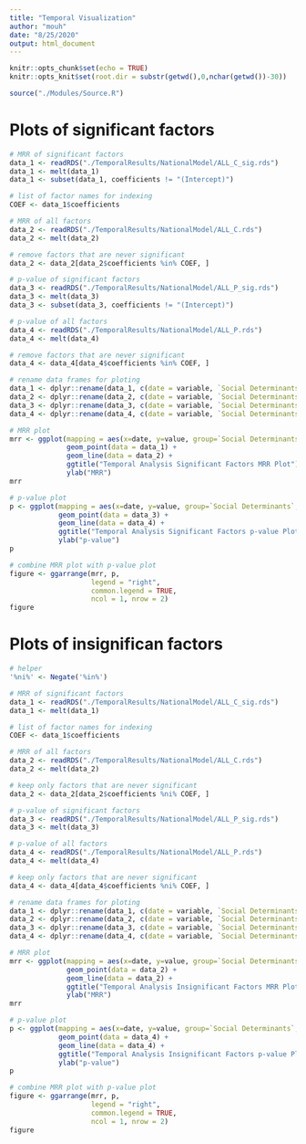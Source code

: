 ```yaml
---
title: "Temporal Visualization"
author: "mouh"
date: "8/25/2020"
output: html_document
---
```


```r
knitr::opts_chunk$set(echo = TRUE)
knitr::opts_knit$set(root.dir = substr(getwd(),0,nchar(getwd())-30))
```

```r
source("./Modules/Source.R")
```

# Plots of significant factors

```r

# MRR of significant factors
data_1 <- readRDS("./TemporalResults/NationalModel/ALL_C_sig.rds")
data_1 <- melt(data_1)
data_1 <- subset(data_1, coefficients != "(Intercept)")

# list of factor names for indexing
COEF <- data_1$coefficients

# MRR of all factors
data_2 <- readRDS("./TemporalResults/NationalModel/ALL_C.rds")
data_2 <- melt(data_2)

# remove factors that are never significant
data_2 <- data_2[data_2$coefficients %in% COEF, ]

# p-value of significant factors
data_3 <- readRDS("./TemporalResults/NationalModel/ALL_P_sig.rds")
data_3 <- melt(data_3)
data_3 <- subset(data_3, coefficients != "(Intercept)")

# p-value of all factors
data_4 <- readRDS("./TemporalResults/NationalModel/ALL_P.rds")
data_4 <- melt(data_4)

# remove factors that are never significant
data_4 <- data_4[data_4$coefficients %in% COEF, ]

# rename data frames for ploting
data_1 <- dplyr::rename(data_1, c(date = variable, `Social Determinants` = coefficients))
data_2 <- dplyr::rename(data_2, c(date = variable, `Social Determinants` = coefficients))
data_3 <- dplyr::rename(data_3, c(date = variable, `Social Determinants` = coefficients))
data_4 <- dplyr::rename(data_4, c(date = variable, `Social Determinants` = coefficients))

# MRR plot
mrr <- ggplot(mapping = aes(x=date, y=value, group=`Social Determinants`, color=`Social Determinants`)) +
              geom_point(data = data_1) +
              geom_line(data = data_2) +
              ggtitle("Temporal Analysis Significant Factors MRR Plot") +
              ylab("MRR")
mrr

# p-value plot
p <- ggplot(mapping = aes(x=date, y=value, group=`Social Determinants`, color=`Social Determinants`)) +
            geom_point(data = data_3) +
            geom_line(data = data_4) +
            ggtitle("Temporal Analysis Significant Factors p-value Plot") +
            ylab("p-value")
p

# combine MRR plot with p-value plot
figure <- ggarrange(mrr, p,
                    legend = "right", 
                    common.legend = TRUE, 
                    ncol = 1, nrow = 2)
figure
```

# Plots of insignifican factors

```r
# helper
'%ni%' <- Negate('%in%')

# MRR of significant factors
data_1 <- readRDS("./TemporalResults/NationalModel/ALL_C_sig.rds")
data_1 <- melt(data_1)

# list of factor names for indexing
COEF <- data_1$coefficients

# MRR of all factors
data_2 <- readRDS("./TemporalResults/NationalModel/ALL_C.rds")
data_2 <- melt(data_2)

# keep only factors that are never significant
data_2 <- data_2[data_2$coefficients %ni% COEF, ]

# p-value of significant factors
data_3 <- readRDS("./TemporalResults/NationalModel/ALL_P_sig.rds")
data_3 <- melt(data_3)

# p-value of all factors
data_4 <- readRDS("./TemporalResults/NationalModel/ALL_P.rds")
data_4 <- melt(data_4)

# keep only factors that are never significant
data_4 <- data_4[data_4$coefficients %ni% COEF, ]

# rename data frames for ploting
data_1 <- dplyr::rename(data_1, c(date = variable, `Social Determinants` = coefficients))
data_2 <- dplyr::rename(data_2, c(date = variable, `Social Determinants` = coefficients))
data_3 <- dplyr::rename(data_3, c(date = variable, `Social Determinants` = coefficients))
data_4 <- dplyr::rename(data_4, c(date = variable, `Social Determinants` = coefficients))

# MRR plot
mrr <- ggplot(mapping = aes(x=date, y=value, group=`Social Determinants`, color=`Social Determinants`)) +
              geom_point(data = data_2) +
              geom_line(data = data_2) +
              ggtitle("Temporal Analysis Insignificant Factors MRR Plot") +
              ylab("MRR")
mrr

# p-value plot
p <- ggplot(mapping = aes(x=date, y=value, group=`Social Determinants`, color=`Social Determinants`)) +
            geom_point(data = data_4) +
            geom_line(data = data_4) +
            ggtitle("Temporal Analysis Insignificant Factors p-value Plot") +
            ylab("p-value")
p

# combine MRR plot with p-value plot
figure <- ggarrange(mrr, p,
                    legend = "right", 
                    common.legend = TRUE, 
                    ncol = 1, nrow = 2)
figure
```
